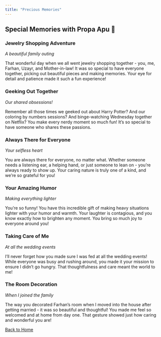 ```yaml
---
title: "Precious Memories"
---
```


:::{.text-center .mb-5}
# Special Memories with Propa Apu 💖
:::

:::{.memory-grid}

::: {.memory-card}
### Jewelry Shopping Adventure
*A beautiful family outing*

That wonderful day when we all went jewelry shopping together - you, me, Farhan, Uzayr, and Mother-in-law! It was so special to have everyone together, picking out beautiful pieces and making memories. Your eye for detail and patience made it such a fun experience!
:::

::: {.memory-card}
### Geeking Out Together
*Our shared obsessions!*

Remember all those times we geeked out about Harry Potter? And our coloring by numbers sessions? And binge-watching Wednesday together on Netflix? You make every nerdy moment so much fun! It's so special to have someone who shares these passions.
:::

::: {.memory-card}
### Always There for Everyone
*Your selfless heart*

You are always there for everyone, no matter what. Whether someone needs a listening ear, a helping hand, or just someone to lean on - you're always ready to show up. Your caring nature is truly one of a kind, and we're so grateful for you!
:::

::: {.memory-card}
### Your Amazing Humor
*Making everything lighter*

You're so funny! You have this incredible gift of making heavy situations lighter with your humor and warmth. Your laughter is contagious, and you know exactly how to brighten any moment. You bring so much joy to everyone around you!
:::

::: {.memory-card}
### Taking Care of Me
*At all the wedding events*

I'll never forget how you made sure I was fed at all the wedding events! While everyone was busy and rushing around, you made it your mission to ensure I didn't go hungry. That thoughtfulness and care meant the world to me!
:::

::: {.memory-card}
### The Room Decoration
*When I joined the family*

The way you decorated Farhan's room when I moved into the house after getting married - it was so beautiful and thoughtful! You made me feel so welcomed and at home from day one. That gesture showed just how caring and wonderful you are!
:::

:::

<div class="text-center mt-5">
  <a href="index.html" class="home-btn">
    <i class="fas fa-home"></i> Back to Home
  </a>
</div>

<script>
document.addEventListener("DOMContentLoaded", () => {
  const cards = document.querySelectorAll('.memory-card');
  cards.forEach(card => {
    card.addEventListener('mouseenter', (e) => {
      party.sparkles(e.target, {
        count: party.variation.range(10, 20),
        speed: party.variation.range(50, 200),
      });
    });
  });
});
</script>
